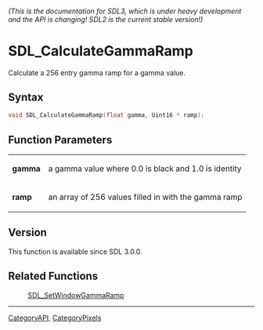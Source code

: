 ====== (This is the documentation for SDL3, which is under heavy development and the API is changing! SDL2 is the current stable version!) ======
= SDL_CalculateGammaRamp =

Calculate a 256 entry gamma ramp for a gamma value.

== Syntax ==

<syntaxhighlight lang='c'>
void SDL_CalculateGammaRamp(float gamma, Uint16 * ramp);
</syntaxhighlight>

== Function Parameters ==

{|
|'''gamma'''
|a gamma value where 0.0 is black and 1.0 is identity
|-
|'''ramp'''
|an array of 256 values filled in with the gamma ramp
|}

== Version ==

This function is available since SDL 3.0.0.

== Related Functions ==

:[[SDL_SetWindowGammaRamp]]

----
[[CategoryAPI]], [[CategoryPixels]]


